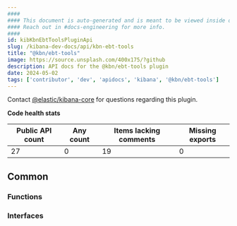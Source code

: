 ```yaml
---
####
#### This document is auto-generated and is meant to be viewed inside our experimental, new docs system.
#### Reach out in #docs-engineering for more info.
####
id: kibKbnEbtToolsPluginApi
slug: /kibana-dev-docs/api/kbn-ebt-tools
title: "@kbn/ebt-tools"
image: https://source.unsplash.com/400x175/?github
description: API docs for the @kbn/ebt-tools plugin
date: 2024-05-02
tags: ['contributor', 'dev', 'apidocs', 'kibana', '@kbn/ebt-tools']
---
```




Contact [@elastic/kibana-core](https://github.com/orgs/elastic/teams/kibana-core) for questions regarding this plugin.

**Code health stats**

| Public API count  | Any count | Items lacking comments | Missing exports |
|-------------------|-----------|------------------------|-----------------|
| 27 | 0 | 19 | 0 |

## Common

### Functions
<DocDefinitionList data={kbnEbtToolsObj.common.functions}/>

### Interfaces
<DocDefinitionList data={kbnEbtToolsObj.common.interfaces}/>

